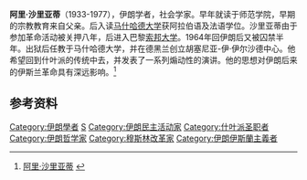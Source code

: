 {{expand|time=2014-05-28T08:51:06+00:00}}
{{Infobox person
|image = Dr Ali Shariati.jpg
|honorific-prefix= Doctor
|name = Ali Shariati
|birth_date = {{Birth date|1933|11|23|df=y}}
|birth_place = {{flag|Iran|1925}}[[Kahak,_Razavi_Khorasan|Kahak]]
|death_date = {{death date and age|1977|06|19|1933|11|23|df=y}}
|death_place = {{USA}}[[Southampton|Southampton]]
|spouse = Pouran Shariat Razavi
|children = Ehsan, Sousan, Sara and Mona
|religion = [[什叶派|什叶派]]
}}
'''阿里·沙里亚蒂'''（1933-1977），伊朗学者，社会学家。早年就读于师范学院，早期的宗教教育来自父亲。后入读[[马什哈德大学|马什哈德大学]]获阿拉伯语及法语学位。沙里亚蒂由于参加革命活动被关押八年，后进入巴黎[[索邦大学|索邦大学]]。1964年回伊朗后又被囚禁半年。出狱后任教于马什哈德大学，并在德黑兰创立胡塞尼亚-伊·伊尔沙德中心。他希望回到什叶派的传统中去，并发表了一系列煽动性的演讲。他的思想对伊朗后来的伊斯兰革命具有深远影响。<ref>[http://www.reviewofislam.com/archives/619 阿里·沙里亚蒂] {{webarchive|url=https://web.archive.org/web/20140529052110/http://www.reviewofislam.com/archives/619 |date=2014-05-29 }}</ref>

==参考资料==
{{reflist}}

{{Authority control}}
[[Category:伊朗學者|Category:伊朗學者]]
[[Category:巴黎大學校友|S]]
[[Category:伊朗民主活动家|Category:伊朗民主活动家]]
[[Category:什叶派圣职者|Category:什叶派圣职者]]
[[Category:伊朗哲学家|Category:伊朗哲学家]]
[[Category:穆斯林改革家|Category:穆斯林改革家]]
[[Category:伊朗伊斯蘭主義者|Category:伊朗伊斯蘭主義者]]
